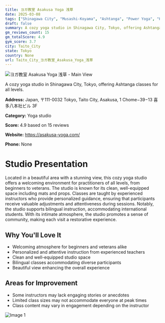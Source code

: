 ```yaml
---
title: ヨガ教室 Asakusa Yoga 浅草
date: 2025-03-08
tags: ["Shinagawa City", "Musashi-Koyama", "Ashtanga", "Power Yoga", "Hatha", "cozy", "welcoming", "Taito City"]  
draft: false
summary: A cozy yoga studio in Shinagawa City, Tokyo, offering Ashtanga classes for all levels.
gm_reviews_count: 15
gm_totalScore: 4.9
gym_score: 3.7
city: Taito_City
state: Tokyo
country: None
url: Taito_City_ヨガ教室_Asakusa_Yoga_浅草
---
```


<div className="aspect-[16/9] relative my-8">
  <img 
    src="https://lh5.googleusercontent.com/p/AF1QipMqzmUEv6Uzev25in6vsukCviLglTxrKjbZ0vMd=w1920-h1080-k-no"
    alt="ヨガ教室 Asakusa Yoga 浅草 - Main View"
    className="object-cover absolute inset-0 w-full h-full rounded-lg"
  />
</div>

A cozy yoga studio in Shinagawa City, Tokyo, offering Ashtanga classes for all levels.

**Address:** Japan, 〒111-0032 Tokyo, Taito City, Asakusa, 1 Chome−39−13 喜多八本社ビル 3F

**Category:** Yoga studio

**Score:** 4.9 based on 15 reviews

**Website:** https://asakusa-yoga.com/

**Phone:** None

# Studio Presentation

Located in a beautiful area with a stunning view, this cozy yoga studio offers a welcoming environment for practitioners of all levels, from beginners to veterans. The studio is known for its clean, well-equipped space including mats and props. Classes are taught by experienced instructors who provide personalized guidance, ensuring that participants receive valuable adjustments and attentiveness during sessions. Notably, the studio supports bilingual instruction, accommodating international students. With its intimate atmosphere, the studio promotes a sense of community, making each visit a restorative experience.

## Why You'll Love It

- Welcoming atmosphere for beginners and veterans alike
- Personalized and attentive instruction from experienced teachers
- Clean and well-equipped studio space
- Bilingual classes accommodating diverse participants
- Beautiful view enhancing the overall experience

## Areas for Improvement

- Some instructors may lack engaging stories or anecdotes
- Limited class sizes may not accommodate everyone at peak times
- Class content may vary in engagement depending on the instructor

<div className="grid grid-cols-1 xl:grid-cols-2 gap-4 my-8">
<div className="aspect-[4/3] relative"><img src="https://streetviewpixels-pa.googleapis.com/v1/thumbnail?panoid=twtviN9oa43aZuGBDqrFLA&cb_client=maps_sv.tactile.gps&w=203&h=100&yaw=319.001&pitch=0&thumbfov=100" alt="Image 1" className="object-cover absolute inset-0 w-full h-full rounded-lg" /></div>
</div>